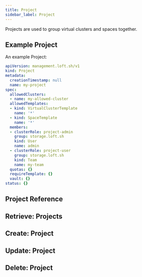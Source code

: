 ```yaml
---
title: Project
sidebar_label: Project
---
```


Projects are used to group virtual clusters and spaces together.

## Example Project

An example Project:
```yaml
apiVersion: management.loft.sh/v1
kind: Project
metadata:
  creationTimestamp: null
  name: my-project
spec:
  allowedClusters:
  - name: my-allowed-cluster
  allowedTemplates:
  - kind: VirtualClusterTemplate
    name: '*'
  - kind: SpaceTemplate
    name: '*'
  members:
  - clusterRole: project-admin
    group: storage.loft.sh
    kind: User
    name: admin
  - clusterRole: project-user
    group: storage.loft.sh
    kind: Team
    name: my-team
  quotas: {}
  requireTemplate: {}
  vault: {}
status: {}

```

## Project Reference

<Reference />

## Retrieve: Projects

<Retrieve />

## Create: Project

<Create />

## Update: Project

<Update />

## Delete: Project

<Delete />



